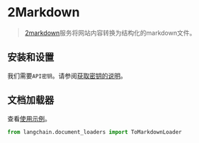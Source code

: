 # 2Markdown

>[2markdown](https://2markdown.com/)服务将网站内容转换为结构化的markdown文件。


## 安装和设置

我们需要`API密钥`。请参阅[获取密钥的说明](https://2markdown.com/login)。

## 文档加载器

查看[使用示例](/docs/modules/data_connection/document_loaders/integrations/tomarkdown.html)。

```python
from langchain.document_loaders import ToMarkdownLoader
```
